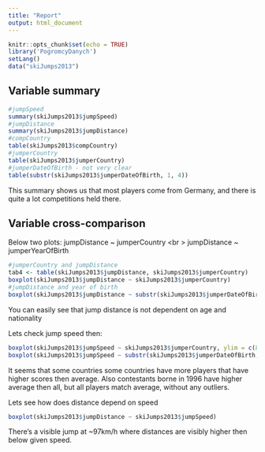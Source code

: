 ```yaml
---
title: "Report"
output: html_document
---
```


```r
knitr::opts_chunk$set(echo = TRUE)
library('PogromcyDanych')
setLang()
data("skiJumps2013")
```

## Variable summary


```r
#jumpSpeed
summary(skiJumps2013$jumpSpeed)
#jumpDistance
summary(skiJumps2013$jumpDistance)
#compCountry
table(skiJumps2013$compCountry)
#jumperCountry
table(skiJumps2013$jumperCountry)
#jumperDateOfBirth - not very clear
table(substr(skiJumps2013$jumperDateOfBirth, 1, 4))
```

This summary shows us that most players come from Germany, and there is quite a lot competitions held there.

## Variable cross-comparison

Below two plots:
jumpDistance ~ jumperCountry <br \>
jumpDistance ~ jumperYearOfBirth

```r
#jumperCountry and jumpDistance
tab4 <- table(skiJumps2013$jumpDistance, skiJumps2013$jumperCountry)
boxplot(skiJumps2013$jumpDistance ~ skiJumps2013$jumperCountry)
#jumpDistance and year of birth
boxplot(skiJumps2013$jumpDistance ~ substr(skiJumps2013$jumperDateOfBirth, 1, 4))
```

You can easily see that jump distance is not dependent on age and nationality

Lets check jump speed then:

```r
boxplot(skiJumps2013$jumpSpeed ~ skiJumps2013$jumperCountry, ylim = c(80, 110))
boxplot(skiJumps2013$jumpSpeed ~ substr(skiJumps2013$jumperDateOfBirth, 1, 4), ylim = c(80, 110))
```

It seems that some countries some countries have more players that have higher scores then average. Also contestants borne in 1996 have higher average then all, but all players match average, without any outliers.

Lets see how does distance depend on speed

```r
boxplot(skiJumps2013$jumpDistance ~ skiJumps2013$jumpSpeed)
````

There's a visible jump at ~97km/h where distances are visibly higher then below given speed.


